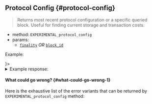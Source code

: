 
## Protocol Config {#protocol-config}

> Returns most recent protocol configuration or a specific queried block.
> Useful for finding current storage and transaction costs.

- method: `EXPERIMENTAL_protocol_config`
- params:
  - [`finality`](/api/rpc/setup#using-finality-param) _OR_ [`block_id`](/api/rpc/setup#using-block_id-param)

Example:

<Tabs groupId="code-tabs">
  <TabItem value="json" label="JSON" default>
    <RequestJson />
  </TabItem>
  <TabItem value="js" label="JavaScript">
    <RequestJs />
  </TabItem>
  <TabItem value="http" label="HTTPie">
    <RequestBash />
  </TabItem>
  <TabItem value="Lantstool" label={<LantstoolLabel />}>
    <TryOutOnLantstool path="docs/5.api/rpc/protocol/get-protocol-config.json" />
  </TabItem>
</Tabs>

<details>
  <summary>Example response: </summary>
  <ResponseJson />
</details>

#### What could go wrong? {#what-could-go-wrong-1}

<ErrorSchemaDescription />

Here is the exhaustive list of the error variants that can be returned by `EXPERIMENTAL_protocol_config` method:

<ErrorSchemaTable />
